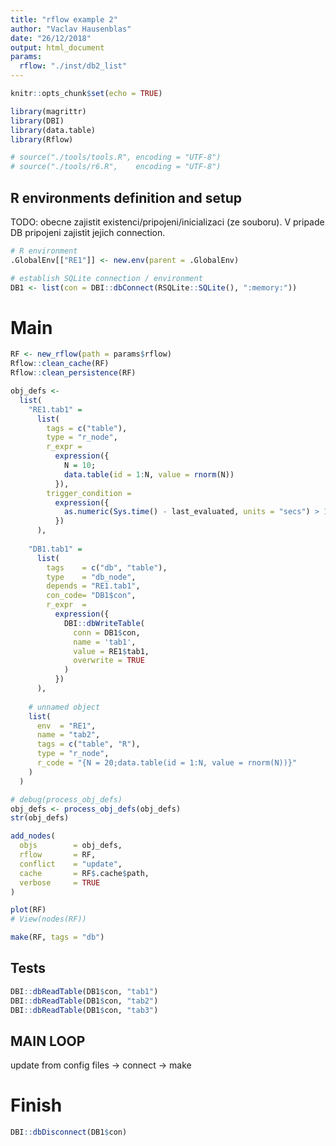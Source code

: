 ```yaml
---
title: "rflow example 2"
author: "Vaclav Hausenblas"
date: "26/12/2018"
output: html_document
params:
  rflow: "./inst/db2_list"
---
```



```r
knitr::opts_chunk$set(echo = TRUE)
```


```r
library(magrittr)
library(DBI)
library(data.table)
library(Rflow)

# source("./tools/tools.R", encoding = "UTF-8")
# source("./tools/r6.R",    encoding = "UTF-8")
```


## R environments definition and setup

TODO: obecne zajistit existenci/pripojeni/inicializaci (ze souboru). V pripade DB pripojeni zajistit jejich connection. 

```r
# R environment
.GlobalEnv[["RE1"]] <- new.env(parent = .GlobalEnv)

# establish SQLite connection / environment
DB1 <- list(con = DBI::dbConnect(RSQLite::SQLite(), ":memory:"))
```

# Main

```r
RF <- new_rflow(path = params$rflow)
Rflow::clean_cache(RF)
Rflow::clean_persistence(RF)
```



```r
obj_defs <- 
  list(
    "RE1.tab1" =
      list(
        tags = c("table"),
        type = "r_node",
        r_expr =
          expression({
            N = 10; 
            data.table(id = 1:N, value = rnorm(N))
          }),
        trigger_condition = 
          expression({
            as.numeric(Sys.time() - last_evaluated, units = "secs") > 10
          })
      ), 
    
    "DB1.tab1" = 
      list(
        tags    = c("db", "table"),
        type    = "db_node",
        depends = "RE1.tab1",
        con_code= "DB1$con",
        r_expr  = 
          expression({
            DBI::dbWriteTable(
              conn = DB1$con, 
              name = 'tab1', 
              value = RE1$tab1, 
              overwrite = TRUE
            )
          })
      ), 
    
    # unnamed object
    list(
      env  = "RE1",
      name = "tab2",
      tags = c("table", "R"),
      type = "r_node",
      r_code = "{N = 20;data.table(id = 1:N, value = rnorm(N))}"
    )
  )

# debug(process_obj_defs)
obj_defs <- process_obj_defs(obj_defs)
str(obj_defs)

```

```r
add_nodes(
  objs        = obj_defs,
  rflow       = RF,
  conflict    = "update",
  cache       = RF$.cache$path,
  verbose     = TRUE
)

```


```r
plot(RF)
# View(nodes(RF))
```

```r
make(RF, tags = "db")
```


## Tests

```r
DBI::dbReadTable(DB1$con, "tab1")
DBI::dbReadTable(DB1$con, "tab2")
DBI::dbReadTable(DB1$con, "tab3")
```



## MAIN LOOP

update from config files -> connect -> make


# Finish

```r
DBI::dbDisconnect(DB1$con)
```

<!-- ```{r, save DAG} -->
<!-- if (!dir.exists("./.rflow")) dir.create(path = "./.rflow") -->
<!-- save(list = ls(DAG, all.names = TRUE), envir = DAG, file = "./.rflow/DAG.RData") -->
<!-- ``` -->

